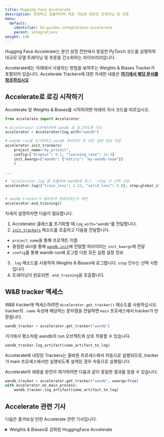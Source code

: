 ```yaml
---
title: Hugging Face Accelerate
description: 간단하고 효율적이며 적응 가능한 대규모 트레이닝 및 추론
menu:
  default:
    identifier: ko-guides-integrations-accelerate
    parent: integrations
weight: 140
---
```


Hugging Face Accelerate는 분산 설정 전반에서 동일한 PyTorch 코드를 실행하여 대규모 모델 트레이닝 및 추론을 간소화하는 라이브러리입니다.

Accelerate에는 아래에서 사용하는 방법을 보여주는 Weights & Biases Tracker가 포함되어 있습니다. Accelerate Trackers에 대한 자세한 내용은 **[여기에서 해당 문서를 참조하십시오](https://huggingface.co/docs/accelerate/main/en/usage_guides/tracking)**

## Accelerate로 로깅 시작하기

Accelerate 및 Weights & Biases를 시작하려면 아래의 의사 코드를 따르십시오.

```python
from accelerate import Accelerator

# Accelerator 오브젝트에게 wandb 로 로그하도록 지시
accelerator = Accelerator(log_with="wandb")

# wandb run을 초기화하고 wandb 파라미터 및 모든 설정 정보 전달
accelerator.init_trackers(
    project_name="my_project", 
    config={"dropout": 0.1, "learning_rate": 1e-2}
    init_kwargs={"wandb": {"entity": "my-wandb-team"}}
    )

...

# `accelerator.log`를 호출하여 wandb에 로그, `step`은 선택 사항
accelerator.log({"train_loss": 1.12, "valid_loss": 0.8}, step=global_step)


# wandb tracker가 올바르게 완료되었는지 확인
accelerator.end_training()
```

자세히 설명하자면 다음이 필요합니다.
1. Accelerator 클래스를 초기화할 때 `log_with="wandb"`를 전달합니다.
2. [`init_trackers`](https://huggingface.co/docs/accelerate/main/en/package_reference/accelerator#accelerate.Accelerator.init_trackers) 메소드를 호출하고 다음을 전달합니다.
- `project_name`을 통해 프로젝트 이름
- 중첩된 dict을 통해 [`wandb.init`](/ko/models/ref/python/init)에 전달할 파라미터는 `init_kwargs`에 전달
- `config`를 통해 wandb run에 로그할 다른 모든 실험 설정 정보
3. `.log` 메소드를 사용하여 Weights & Biases에 로그합니다. `step` 인수는 선택 사항입니다.
4. 트레이닝이 완료되면 `.end_training`을 호출합니다.

## W&B tracker 액세스

W&B tracker에 액세스하려면 `Accelerator.get_tracker()` 메소드를 사용하십시오. tracker의 `.name` 속성에 해당하는 문자열을 전달하면 `main` 프로세스에서 tracker가 반환됩니다.

```python
wandb_tracker = accelerator.get_tracker("wandb")

```
거기에서 평소처럼 wandb의 run 오브젝트와 상호 작용할 수 있습니다.

```python
wandb_tracker.log_artifact(some_artifact_to_log)
```

<Warning>
Accelerate에 내장된 Trackers는 올바른 프로세스에서 자동으로 실행되므로, tracker가 main 프로세스에서만 실행되도록 설계된 경우 자동으로 실행됩니다.

Accelerate의 래핑을 완전히 제거하려면 다음과 같이 동일한 결과를 얻을 수 있습니다.

```python
wandb_tracker = accelerator.get_tracker("wandb", unwrap=True)
with accelerator.on_main_process:
    wandb_tracker.log_artifact(some_artifact_to_log)
```
</Warning>

## Accelerate 관련 기사
다음은 즐겨보실 만한 Accelerate 관련 기사입니다.

<details>

<summary>Weights & Biases로 강화된 HuggingFace Accelerate</summary>

* 이 기사에서는 HuggingFace Accelerate가 제공하는 기능과 결과를 Weights & Biases에 로깅하면서 분산 트레이닝 및 평가를 수행하는 것이 얼마나 간단한지 살펴보겠습니다.

전체 리포트는 [여기](https://wandb.ai/gladiator/HF%20Accelerate%20+%20W&B/reports/Hugging-Face-Accelerate-Super-Charged-with-Weights-Biases--VmlldzoyNzk3MDUx?utm_source=docs&utm_medium=docs&utm_campaign=accelerate-docs)에서 읽어보세요.
</details>
<br /><br />
